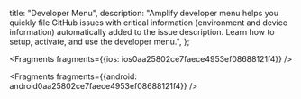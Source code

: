   title: "Developer Menu",
  description: "Amplify developer menu helps you quickly file GitHub issues with critical information (environment and device information) automatically added to the issue description. Learn how to setup, activate, and use the developer menu.",
};






<Fragments fragments={{ios: ios0aa25802ce7faece4953ef08688121f4}} />



<Fragments fragments={{android: android0aa25802ce7faece4953ef08688121f4}} />